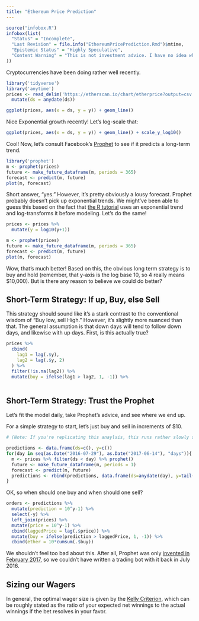 ```yaml
---
title: "Ethereum Price Prediction"
---
```


```r
source("infobox.R")
infobox(list(
  "Status" = "Incomplete",
  "Last Revision" = file.info("EthereumPricePrediction.Rmd")$mtime,
  "Epistemic Status" = "Highly Speculative",
  "Content Warning" = "This is not investment advice. I have no idea what I'm doing."
))
```

Cryptocurrencies have been doing rather well recently.

```r
library('tidyverse')
library('anytime')
prices <- read_delim('https://etherscan.io/chart/etherprice?output=csv', ';', col_names = c('ds', 'y')) %>%
  mutate(ds = anydate(ds))

ggplot(prices, aes(x = ds, y = y)) + geom_line()
```

Nice Exponential growth recently! Let's log-scale that:

```r
ggplot(prices, aes(x = ds, y = y)) + geom_line() + scale_y_log10()
```



Cool! Now, let's consult Facebook's [Prophet](https://facebookincubator.github.io/prophet/) to see if it predicts a long-term trend.

```r
library('prophet')
m <- prophet(prices)
future <- make_future_dataframe(m, periods = 365)
forecast <- predict(m, future)
plot(m, forecast)
```

Short answer, "yes." However, it's pretty obviously a lousy forecast. Prophet probably doesn't pick up exponential trends. We might've been able to guess this based on the fact that [the R tutorial](https://facebookincubator.github.io/prophet/docs/quick_start.html#r-api) uses an exponential trend and log-transforms it before modeling. Let's do the same!

```r
prices <- prices %>%
  mutate(y = log10(y+1))

m <- prophet(prices)
future <- make_future_dataframe(m, periods = 365)
forecast <- predict(m, future)
plot(m, forecast)
```

Wow, that's much better! Based on this, the obvious long term strategy is to buy and hold (remember, that y-axis is the log base 10, so  4 really means $10,000). But is there any reason to believe we could do better?

## Short-Term Strategy: If up, Buy, else Sell

This strategy should sound like it's a stark contrast to the conventional wisdom of "Buy low, sell High." However, it's slightly more nuanced than that. The general assumption is that down days will tend to follow down days, and likewise with up days. First, is this actually true?

```r
prices %>%
  cbind(
    lag1 = lag(.$y),
    lag2 = lag(.$y, 2)
  ) %>%
  filter(!is.na(lag2)) %>%
  mutate(buy = ifelse(lag1 > lag2, 1, -1)) %>%
  
```

## Short-Term Strategy: Trust the Prophet

Let's fit the model daily, take Prophet's advice, and see where we end up.

For a simple strategy to start, let's just buy and sell in increments of $10.

```r
# (Note: If you're replicating this anaylsis, this runs rather slowly since it has to fit ~320 Prophet models.)

predictions <- data.frame(ds=c(), y=c())
for(day in seq(as.Date("2016-07-29"), as.Date("2017-06-14"), "days")){
  m <- prices %>% filter(ds < day) %>% prophet()
  future <- make_future_dataframe(m, periods = 1)
  forecast <- predict(m, future)
  predictions <- rbind(predictions, data.frame(ds=anydate(day), y=tail(forecast$yhat, 1)))
}

```

OK, so when should one buy and when should one sell?

```r
orders <- predictions %>%
  mutate(prediction = 10^y-1) %>%
  select(-y) %>%
  left_join(prices) %>%
  mutate(price = 10^y-1) %>%
  cbind(laggedPrice = lag(.$price)) %>%
  mutate(buy = ifelse(prediction > laggedPrice, 1, -1)) %>%
  cbind(ether = 10*cumsum(.$buy))
```

We shouldn't feel too bad about this. After all, Prophet was only [invented in February 2017](https://github.com/facebookincubator/prophet/commit/e51b42b3360d39b9cfe6247799905404aeed6735), so we couldn't have written a trading bot with it back in July 2016.

## Sizing our Wagers

In general, the optimal wager size is given by the [Kelly Criterion](https://en.wikipedia.org/wiki/Kelly_criterion), which can be roughly stated as the ratio of your expected net winnings to the actual winnings if the bet resolves in your favor.
